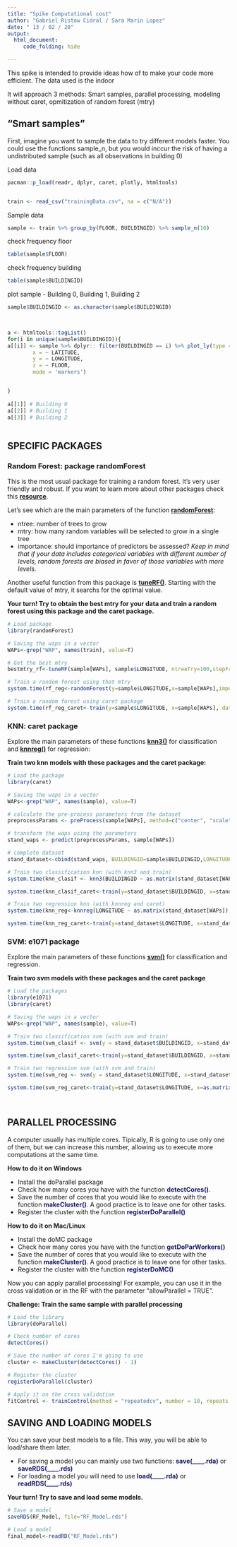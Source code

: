 ```yaml
---
title: "Spike Computational cost"
author: "Gabriel Ristow Cidral / Sara Marin Lopez"
date: " 13 / 02 / 20"
output: 
  html_document:
     code_folding: hide

---
```


This spike is intended to provide ideas how of to make your code more efficient. The data used is the indoor 

It will approach 3 methods: Smart samples, parallel processing, modeling without caret, opmitization of random forest (mtry)

## "Smart samples"

First, imagine you want to sample the data to try different models faster. You could use the functions sample_n, but you would inccur the risk of having a undistributed sample (such as all observations in building 0) 


Load data 
```r

pacman::p_load(readr, dplyr, caret, plotly, htmltools)


train <- read_csv("trainingData.csv", na = c("N/A"))

```

Sample data
```r

sample <- train %>% group_by(FLOOR, BUILDINGID) %>% sample_n(10)

```

check frequency floor
```r

table(sample$FLOOR)

```

check frequency building
```r

table(sample$BUILDINGID)

```

plot sample - Building 0, Building 1, Building 2
```r

sample$BUILDINGID <- as.character(sample$BUILDINGID)


    
a <- htmltools::tagList()    
for(i in unique(sample$BUILDINGID)){
a[[i]] <- sample %>% dplyr:: filter(BUILDINGID == i) %>% plot_ly(type = "scatter3d",
        x = ~ LATITUDE,
        y = ~ LONGITUDE,
        z = ~ FLOOR,
        mode = 'markers')


}    
    
a[[1]] # Building 0
a[[2]] # Building 1
a[[3]] # Building 2
       


```

## SPECIFIC PACKAGES ##
### Random Forest: package randomForest ###
This is the most usual package for training a random forest. It's very user friendly and robust. If you want to learn more about other packages check this **[resource](https://www.linkedin.com/pulse/different-random-forest-packages-r-madhur-modi/)**.

Let's see which are the main parameters of the function **<span style="color:MIDNIGHTBLUE">[randomForest](https://www.rdocumentation.org/packages/randomForest/versions/4.6-14/topics/randomForest)</span>**:
<ul>
  <li> ntree: number of trees to grow </li>
  <li> mtry: how many random variables will be selected to grow in a single tree </li>
  <li> importance: should importance of predictors be assessed? *Keep in mind that if your data includes categorical variables with different number of levels, random forests are biased in favor of those variables with more levels.* </li>
</ul>

Another useful function from this package is **<span style="color:MIDNIGHTBLUE">[tuneRF()](https://www.rdocumentation.org/packages/randomForest/versions/4.6-14/topics/tuneRF)</span>**. Starting with the default value of mtry, it searchs for the optimal value. 

**Your turn! Try to obtain the best mtry for your data and train a random forest using this package and the caret package.**

```r
# Load package
library(randomForest)

# Saving the waps in a vector
WAPs<-grep("WAP", names(train), value=T)

# Get the best mtry
bestmtry_rf<-tuneRF(sample[WAPs], sample$LONGITUDE, ntreeTry=100,stepFactor=2,improve=0.05,trace=TRUE, plot=T) 

# Train a random forest using that mtry
system.time(rf_reg<-randomForest(y=sample$LONGITUDE,x=sample[WAPs],importance=T,method="rf", ntree=100, mtry=22))

# Train a random forest using caret package
system.time(rf_reg_caret<-train(y=sample$LONGITUDE, x=sample[WAPs], data = sample, method="rf", ntree=100,tuneGrid=expand.grid(.mtry=22)))
```

### KNN: caret package ###
Explore the main parameters of these functions **<span style="color:MIDNIGHTBLUE">[knn3()](https://www.rdocumentation.org/packages/caret/versions/6.0-81/topics/knn3)</span>** for classification and **<span style="color:MIDNIGHTBLUE">[knnreg()](https://www.rdocumentation.org/packages/caret/versions/6.0-81/topics/knnreg)</span>** for regression:

**Train two knn models with these packages and the caret package:**
```r
# Load the package
library(caret)

# Saving the waps in a vector
WAPs<-grep("WAP", names(sample), value=T)

# calculate the pre-process parameters from the dataset
preprocessParams <- preProcess(sample[WAPs], method=c("center", "scale"))

# transform the waps using the parameters
stand_waps <- predict(preprocessParams, sample[WAPs])

# complete dataset
stand_dataset<-cbind(stand_waps, BUILDINGID=sample$BUILDINGID,LONGITUDE=sample$LONGITUDE)

# Train two classification knn (with knn3 and train)
system.time(knn_clasif <- knn3(BUILDINGID ~ as.matrix(stand_dataset[WAPs]), data = stand_dataset))

system.time(knn_clasif_caret<-train(y=stand_dataset$BUILDINGID, x=stand_dataset[WAPs], data = stand_dataset, method="knn"))

# Train two regression knn (with knnreg and caret)
system.time(knn_reg<-knnreg(LONGITUDE ~ as.matrix(stand_dataset[WAPs]), data = stand_dataset))

system.time(knn_reg_caret<-train(y=stand_dataset$LONGITUDE, x=stand_dataset[WAPs], data = stand_dataset, method="knn"))

```

### SVM: e1071 package  ###
Explore the main parameters of these functions **<span style="color:MIDNIGHTBLUE">[svm()](https://cran.r-project.org/web/packages/e1071/e1071.pdf)</span>** for classification and regression. 

**Train two svm models with these packages and the caret package**
``` r
# Load the packages
library(e1071)
library(caret)

# Saving the waps in a vector
WAPs<-grep("WAP", names(sample), value=T)

# Train two classification svm (with svm and train)
system.time(svm_clasif <- svm(y = stand_dataset$BUILDINGID, x=stand_dataset[WAPs]))

system.time(svm_clasif_caret<-train(y=stand_dataset$BUILDINGID, x=stand_dataset[WAPs], data = stand_dataset, method="svmLinear"))

# Train two regression svm (with svm and train)
system.time(svm_reg <- svm(y = stand_dataset$LONGITUDE, x=stand_dataset[WAPs]))

system.time(svm_reg_caret<-train(y=stand_dataset$LONGITUDE, x=as.matrix(stand_dataset[WAPs], data = stand_dataset, method="svmLinear")))

 
```

## PARALLEL PROCESSING ##
A computer usually has multiple cores. Tipically, R is going to use only one of them, but we can increase this number, allowing us to execute more computations at the same time. 

**How to do it on Windows**
<ul>
  <li>Install the doParallel package </li>
  <li>Check how many cores you have with the function **<span style="color:MIDNIGHTBLUE">detectCores()</span>**.</li>
  <li>Save the number of cores that you would like to execute with the function **<span style="color:MIDNIGHTBLUE ">makeCluster()</span>**. A good practice is to leave one for other tasks. </li>
  <li>Register the cluster with the function **<span style="color:MIDNIGHTBLUE">registerDoParallel()</span>**</li>
</ul>

**How to do it on Mac/Linux**
<ul>
  <li>Install the doMC package </li>
  <li>Check how many cores you have with the function **<span style="color:MIDNIGHTBLUE">getDoParWorkers()</span>** </li>
  <li>Save the number of cores that you would like to execute with the function **<span style="color:MIDNIGHTBLUE">makeCluster()</span>**. A good practice is to leave one for other tasks. </li>
  <li>Register the cluster with the function **<span style="color:MIDNIGHTBLUE">registerDoMC()</span>**</li>
</ul>

Now you can apply parallel processing! For example, you can use it in the cross validation or in the RF with the parameter "allowParallel = TRUE". 

**Challenge: Train the same sample with parallel processing**
```r
# Load the library
library(doParallel)

# Check number of cores
detectCores()

# Save the number of cores I'm going to use
cluster <- makeCluster(detectCores() - 1)

# Register the cluster
registerDoParallel(cluster)

# Apply it on the cross validation
fitControl <- trainControl(method = "repeatedcv", number = 10, repeats = 3, allowParallel = TRUE)

```
## SAVING AND LOADING MODELS ##
You can save your best models to a file. This way, you will be able to load/share them later. 
<ul>
<li> For saving a model you can mainly use two functions: **<span style="color:MIDNIGHTBLUE">save(____.rda)</span>** or **<span style="color:MIDNIGHTBLUE">saveRDS(____.rds)</span>** </li>
<li> For loading a model you will need to use **<span style="color:MIDNIGHTBLUE">load(____.rda)</span>** or **<span style="color:MIDNIGHTBLUE">readRDS(____.rds)</span>**
</ul>

**Your turn! Try to save and load some models.**
```r
# Save a model
saveRDS(RF_Model, file="RF_Model.rds")

# Load a model
final_model<-readRD("RF_Model.rds")
```

